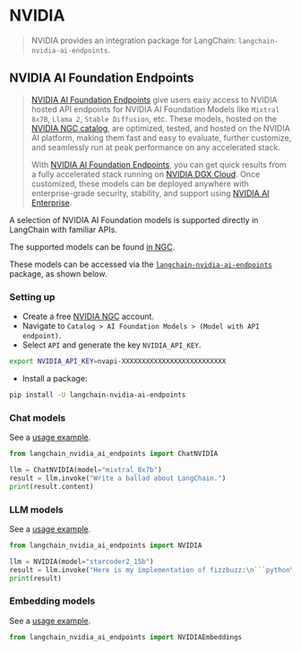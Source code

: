 # NVIDIA

>NVIDIA provides an integration package for LangChain: `langchain-nvidia-ai-endpoints`.

## NVIDIA AI Foundation Endpoints

> [NVIDIA AI Foundation Endpoints](https://www.nvidia.com/en-us/ai-data-science/foundation-models/) give users easy access to NVIDIA hosted API endpoints for 
> NVIDIA AI Foundation Models like `Mixtral 8x7B`, `Llama 2`, `Stable Diffusion`, etc. These models, 
> hosted on the [NVIDIA NGC catalog](https://catalog.ngc.nvidia.com/ai-foundation-models), are optimized, tested, and hosted on 
> the NVIDIA AI platform, making them fast and easy to evaluate, further customize, 
> and seamlessly run at peak performance on any accelerated stack.
> 
> With [NVIDIA AI Foundation Endpoints](https://www.nvidia.com/en-us/ai-data-science/foundation-models/), you can get quick results from a fully 
> accelerated stack running on [NVIDIA DGX Cloud](https://www.nvidia.com/en-us/data-center/dgx-cloud/). Once customized, these 
> models can be deployed anywhere with enterprise-grade security, stability, 
> and support using [NVIDIA AI Enterprise](https://www.nvidia.com/en-us/data-center/products/ai-enterprise/).

A selection of NVIDIA AI Foundation models is supported directly in LangChain with familiar APIs.

The supported models can be found [in NGC](https://catalog.ngc.nvidia.com/ai-foundation-models).

These models can be accessed via the [`langchain-nvidia-ai-endpoints`](https://pypi.org/project/langchain-nvidia-ai-endpoints/) 
package, as shown below.

### Setting up

- Create a free [NVIDIA NGC](https://catalog.ngc.nvidia.com/) account.
- Navigate to `Catalog > AI Foundation Models > (Model with API endpoint)`.
- Select `API` and generate the key `NVIDIA_API_KEY`.

```bash
export NVIDIA_API_KEY=nvapi-XXXXXXXXXXXXXXXXXXXXXXXXXX
```

- Install a package:

```bash
pip install -U langchain-nvidia-ai-endpoints
```

### Chat models

See a [usage example](/docs/integrations/chat/nvidia_ai_endpoints).

```python
from langchain_nvidia_ai_endpoints import ChatNVIDIA

llm = ChatNVIDIA(model="mixtral_8x7b")
result = llm.invoke("Write a ballad about LangChain.")
print(result.content)
```

### LLM models

See a [usage example](/docs/integrations/llm/nvidia_ai_endpoints).

```python
from langchain_nvidia_ai_endpoints import NVIDIA

llm = NVIDIA(model="starcoder2_15b")
result = llm.invoke("Here is my implementation of fizzbuzz:\n```python\n", stop="```")
print(result)
```

### Embedding models

See a [usage example](/docs/integrations/text_embedding/nvidia_ai_endpoints).

```python
from langchain_nvidia_ai_endpoints import NVIDIAEmbeddings
```
